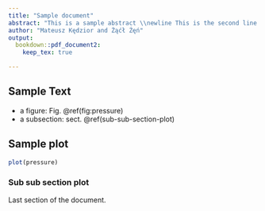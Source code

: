 ```yaml
---
title: "Sample document"
abstract: "This is a sample abstract \\newline This is the second line of abstract \\par \\textbf{Keywords:} keywordA, keywordB"
author: "Mateusz Kędzior and Żąćł Źęń"
output: 
  bookdown::pdf_document2:
    keep_tex: true

---
```


## Sample Text

* a figure: Fig. \@ref(fig:pressure)
* a subsection: sect. \@ref(sub-sub-section-plot)
    
## Sample plot

```r
plot(pressure)
```

### Sub sub section plot

Last section of the document.